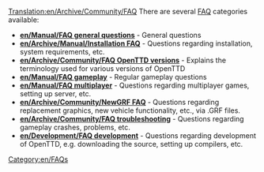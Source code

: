 [[Translation:en/Archive/Community/FAQ]]
{{en/Translation|origin= en/Archive/Community/FAQ
|from  = en
|to    = ru
}}
{{en/Manual/Navigation}}
There are   several  [https://www.wikipedia.org/wiki/FAQ FAQ] categories available:

*'''[[en/Manual/FAQ general questions]]''' - General questions
*'''[[en/Archive/Manual/Installation FAQ]]''' - Questions regarding installation, system requirements, etc.
*'''[[en/Archive/Community/FAQ OpenTTD versions]]''' - Explains the terminology used for various versions of OpenTTD
*'''[[en/Manual/FAQ gameplay]]''' - Regular gameplay questions
*'''[[en/Manual/FAQ multiplayer]]''' - Questions regarding multiplayer games, setting up server, etc.
*'''[[en/Archive/Community/NewGRF FAQ]]''' - Questions regarding replacement graphics, new vehicle functionality, etc., via .GRF files.
*'''[[en/Archive/Community/FAQ troubleshooting]]''' - Questions regarding gameplay crashes, problems, etc.
*'''[[en/Development/FAQ development]]''' - Questions regarding development of OpenTTD, e.g. downloading the source, setting up compilers, etc.

[[Category:en/FAQs]]